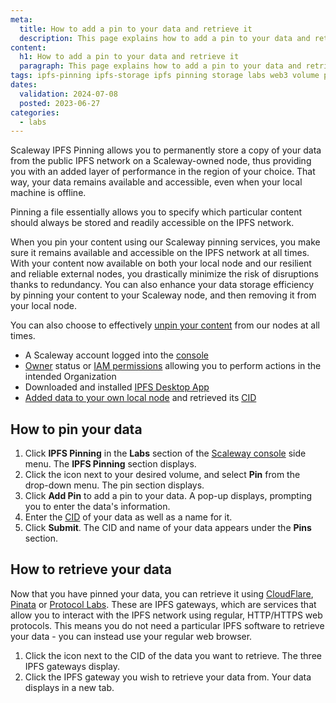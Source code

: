 ```yaml
---
meta:
  title: How to add a pin to your data and retrieve it
  description: This page explains how to add a pin to your data and retrieve it using Scaleway IPFS Pinning
content:
  h1: How to add a pin to your data and retrieve it
  paragraph: This page explains how to add a pin to your data and retrieve it using Scaleway IPFS Pinning
tags: ipfs-pinning ipfs-storage ipfs pinning storage labs web3 volume pin
dates:
  validation: 2024-07-08
  posted: 2023-06-27
categories:
  - labs
---
```


Scaleway IPFS Pinning allows you to permanently store a copy of your data from the public IPFS network on a Scaleway-owned node, thus providing you with an added layer of performance in the region of your choice. That way, your data remains available and accessible, even when your local machine is offline.

Pinning a file essentially allows you to specify which particular content should always be stored and readily accessible on the IPFS network.

When you pin your content using our Scaleway pinning services, you make sure it remains available and accessible on the IPFS network at all times. With your content now available on both your local node and our resilient and reliable external nodes, you drastically minimize the risk of disruptions thanks to redundancy. You can also enhance your data storage efficiency by pinning your content to your Scaleway node, and then removing it from your local node.

You can also choose to effectively [unpin your content](/labs/ipfs-pinning/how-to/delete-volume/) from our nodes at all times.

<Macro id="requirements" />

- A Scaleway account logged into the [console](https://console.scaleway.com)
- [Owner](/identity-and-access-management/iam/concepts/#owner) status or [IAM permissions](/identity-and-access-management/iam/concepts/#permission) allowing you to perform actions in the intended Organization
- Downloaded and installed [IPFS Desktop App](/labs/ipfs-pinning/reference-content/install-ipfs-desktop/)
- [Added data to your own local node](/labs/ipfs-pinning/reference-content/install-ipfs-desktop/) and retrieved its [CID](/labs/ipfs-pinning/concepts/#content-identifier-(cid))

## How to pin your data

1. Click **IPFS Pinning** in the **Labs** section of the [Scaleway console](https://console.scaleway.com) side menu. The **IPFS Pinning** section displays.
2. Click the <Icon name="more" /> icon next to your desired volume, and select **Pin** from the drop-down menu. The pin section displays.
3. Click **Add Pin** to add a pin to your data. A pop-up displays, prompting you to enter the data's information.
4. Enter the [CID](/labs/ipfs-pinning/concepts/#content-identifier-(cid)) of your data as well as a name for it.
5. Click **Submit**. The CID and name of your data appears under the **Pins** section.

## How to retrieve your data

Now that you have pinned your data, you can retrieve it using [CloudFlare](https://www.cloudflare.com/), [Pinata](https://www.pinata.cloud/) or [Protocol Labs](https://protocol.ai/). These are IPFS gateways, which are services that allow you to interact with the IPFS network using regular, HTTP/HTTPS web protocols. This means you do not need a particular IPFS software to retrieve your data - you can instead use your regular web browser.

1. Click the <Icon name="more" /> icon next to the CID of the data you want to retrieve. The three IPFS gateways display.
2. Click the IPFS gateway you wish to retrieve your data from. Your data displays in a new tab.


